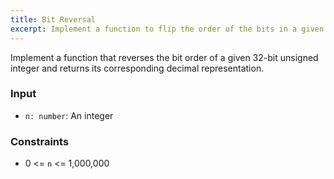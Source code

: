 ```yaml
---
title: Bit Reversal
excerpt: Implement a function to flip the order of the bits in a given number
---
```



Implement a function that reverses the bit order of a given 32-bit unsigned integer and returns its corresponding decimal representation.

### Input

- `n: number`: An integer

<MDXTestExamples testCases={runTestCases} />

### Constraints

- 0 &lt;= `n` &lt;= 1,000,000

